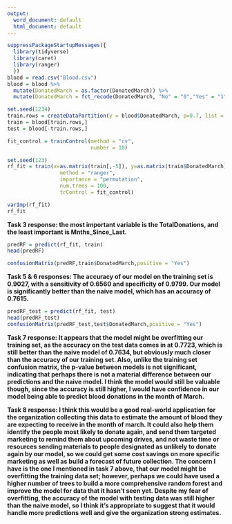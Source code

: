---
output:
  word_document: default
  html_document: default
---
```{r}
suppressPackageStartupMessages({
  library(tidyverse)
  library(caret)
  library(ranger)
  })
blood = read.csv("Blood.csv")
blood = blood %>%
  mutate(DonatedMarch = as.factor(DonatedMarch)) %>%
  mutate(DonatedMarch = fct_recode(DonatedMarch, "No" = "0","Yes" = "1"))
```

```{r task1}
set.seed(1234)
train.rows = createDataPartition(y = blood$DonatedMarch, p=0.7, list = FALSE)
train = blood[train.rows,]
test = blood[-train.rows,]
```

```{r task2}
fit_control = trainControl(method = "cv",  
                           number = 10)

set.seed(123)  
rf_fit = train(x=as.matrix(train[,-5]), y=as.matrix(train$DonatedMarch),
                 method = "ranger", 
                 importance = "permutation",
                 num.trees = 100,
                 trControl = fit_control)
```

```{r task3}
varImp(rf_fit)
rf_fit
```

**Task 3 response: the most important variable is the TotalDonations, and the least important is Mnths_Since_Last.**

```{r task4}
predRF = predict(rf_fit, train)
head(predRF)
```

```{r task5}
confusionMatrix(predRF,train$DonatedMarch,positive = "Yes")
```

**Task 5 & 6 responses: The accuracy of our model on the training set is 0.9027, with a sensitivity of 0.6560 and specificity of 0.9799.  Our model is significantly better than the naive model, which has an accuracy of 0.7615.**

```{r task7}
predRF_test = predict(rf_fit, test)
head(predRF_test)
confusionMatrix(predRF_test,test$DonatedMarch,positive = "Yes")
```

**Task 7 response: It appears that the model might be overfitting our training set, as the accuracy on the test data comes in at 0.7723, which is still better than the naive model of 0.7634, but obviously much closer than the accuracy of our training set.  Also, unlike the training set confusion matrix, the p-value between models is not significant, indicating that perhaps there is not a material difference between our predictions and the naive model.  I think the model would still be valuable though, since the accuracy is still higher, I would have confidence in our model being able to predict blood donations in the month of March.**

**Task 8 response: I think this would be a good real-world application for the organization collecting this data to estimate the amount of blood they are expecting to receive in the month of march.  It could also help them identify the people most likely to donate again, and send them targeted marketing to remind them about upcoming drives, and not waste time or resources sending materials to people designated as unlikely to donate again by our model, so we could get some cost savings on more specific marketing as well as build a forecast of future collection.  The concern I have is the one I mentioned in task 7 above, that our model might be overfitting the training data set; however, perhaps we could have used a higher number of trees to build a more comprehensive random forest and improve the model for data that it hasn't seen yet.  Despite my fear of overfitting, the accuracy of the model with testing data was still higher than the naive model, so I think it's appropriate to suggest that it would handle more predictions well and give the organization strong estimates.**
